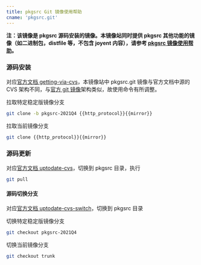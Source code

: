 ```yaml
---
title: pkgsrc Git 镜像使用帮助
cname: 'pkgsrc.git'
---
```


**注：该镜像是 pkgsrc 源码安装的镜像。本镜像站同时提供 pkgsrc 其他功能的镜像（如二进制包，distfile 等，不包含 joyent 内容），请参考 [pkgsrc 镜像使用帮助](/pkgsrc/)。**

### 源码安装

对应[官方文档 getting-via-cvs](https://www.netbsd.org/docs/pkgsrc/pkgsrc.html#getting-via-cvs)，本镜像站中 pkgsrc.git 镜像与官方文档中源的 CVS 架构不同，与[官方 git 镜像](https://github.com/NetBSD/pkgsrc)架构类似，故使用命令有所调整。

拉取特定稳定版镜像分支

<CodeBlock>

```bash
git clone -b pkgsrc-2021Q4 {{http_protocol}}{{mirror}}
```

</CodeBlock>

拉取当前镜像分支

<CodeBlock>

```bash
git clone {{http_protocol}}{{mirror}}
```

</CodeBlock>

### 源码更新

对应[官方文档 uptodate-cvs](https://www.netbsd.org/docs/pkgsrc/pkgsrc.html#uptodate-cvs)，切换到 pkgsrc 目录，执行

```bash
git pull
```

#### 源码切换分支
对应[官方文档 uptodate-cvs-switch](https://www.netbsd.org/docs/pkgsrc/pkgsrc.html#uptodate-cvs-switch)，切换到 pkgsrc 目录

切换特定稳定版镜像分支
```bash
git checkout pkgsrc-2021Q4
```
切换当前镜像分支
```bash
git checkout trunk
```
